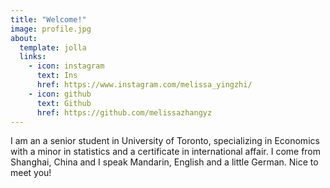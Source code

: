 ```yaml
---
title: "Welcome!"
image: profile.jpg
about:
  template: jolla
  links:
    - icon: instagram
      text: Ins
      href: https://www.instagram.com/melissa_yingzhi/
    - icon: github
      text: Github
      href: https://github.com/melissazhangyz
---
```


I am an a senior student in University of Toronto, specializing in Economics with a minor in statistics and a certificate in international affair. I come from Shanghai, China and I speak Mandarin, English and a little German. Nice to meet you!
